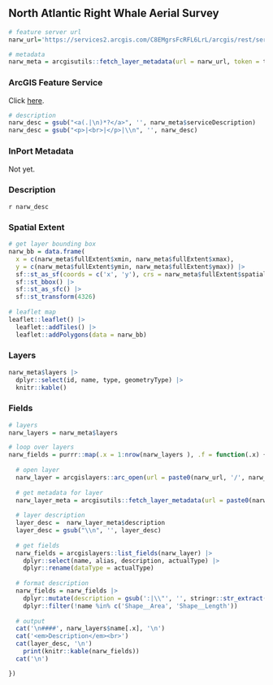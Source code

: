## North Atlantic Right Whale Aerial Survey

```r
# feature server url
narw_url='https://services2.arcgis.com/C8EMgrsFcRFL6LrL/arcgis/rest/services/NARW_Survey_Strata/FeatureServer'

# metadata
narw_meta = arcgisutils::fetch_layer_metadata(url = narw_url, token = token)
```

### ArcGIS Feature Service

Click [here](`r narw_url`).

```r

# description
narw_desc = gsub("<a(.|\n)*?</a>", '', narw_meta$serviceDescription)
narw_desc = gsub("<p>|<br>|</p>|\\n", '', narw_desc)
```

### InPort Metadata

Not yet.

### Description

`r narw_desc`

### Spatial Extent

```r
# get layer bounding box
narw_bb = data.frame(
  x = c(narw_meta$fullExtent$xmin, narw_meta$fullExtent$xmax), 
  y = c(narw_meta$fullExtent$ymin, narw_meta$fullExtent$ymax)) |>
  sf::st_as_sf(coords = c('x', 'y'), crs = narw_meta$fullExtent$spatialReference$latestWkid) |>
  sf::st_bbox() |>
  sf::st_as_sfc() |>
  sf::st_transform(4326)
  
# leaflet map
leaflet::leaflet() |>
  leaflet::addTiles() |>
  leaflet::addPolygons(data = narw_bb)
```

### Layers

```r
narw_meta$layers |>
  dplyr::select(id, name, type, geometryType) |>
  knitr::kable()
```

### Fields

```r
# layers 
narw_layers = narw_meta$layers

# loop over layers
narw_fields = purrr::map(.x = 1:nrow(narw_layers ), .f = function(.x) {
  
  # open layer
  narw_layer = arcgislayers::arc_open(url = paste0(narw_url, '/', narw_layers$id[.x]), token = token)
  
  # get metadata for layer
  narw_layer_meta = arcgisutils::fetch_layer_metadata(url = paste0(narw_url, '/', narw_layers$id[.x]), token = token)
  
  # layer description
  layer_desc =  narw_layer_meta$description
  layer_desc = gsub("\\n", '', layer_desc)
  
  # get fields
  narw_fields = arcgislayers::list_fields(narw_layer) |>
    dplyr::select(name, alias, description, actualType) |>
    dplyr::rename(dataType = actualType)
  
  # format description
  narw_fields = narw_fields |>
    dplyr::mutate(description = gsub(':|\\"', '', stringr::str_extract(description, ':\\s*([^,]+)'))) |>
    dplyr::filter(!name %in% c('Shape__Area', 'Shape__Length'))
  
  # output
  cat('\n####', narw_layers$name[.x], '\n')
  cat('<em>Description</em><br>')
  cat(layer_desc, '\n')
    print(knitr::kable(narw_fields))
  cat('\n')

})

```
